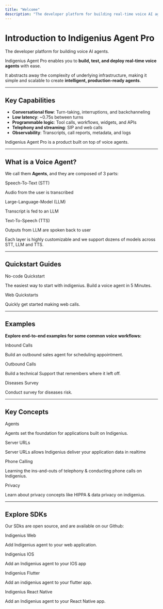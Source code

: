 ```yaml
---
title: "Welcome"
description: "The developer platform for building real-time voice AI agents"
---
```


# Introduction to Indigenius Agent Pro

The developer platform for building voice AI agents.

Indigenius Agent Pro enables you to **build, test, and deploy real-time voice agents** with ease.

It abstracts away the complexity of underlying infrastructure, making it simple and scalable to create **intelligent, production-ready agents**.

---

## Key Capabilities

- **Conversational flow**: Turn-taking, interruptions, and backchanneling
- **Low latency**: ~0.75s between turns
- **Programmable logic**: Tool calls, workflows, widgets, and APIs
- **Telephony and streaming**: SIP and web calls
- **Observability**: Transcripts, call reports, metadata, and logs

Indigenius Agent Pro is a product built on top of voice agents.

---

## What is a Voice Agent?

We call them **Agents**, and they are composed of 3 parts:

<div className="grid grid-cols-2 gap-4 mt-6">

  <div className="p-4 rounded-xl border shadow-sm bg-white hover:border-[#F79320] transition-colors">
    <p className="font-semibold">Speech-To-Text (STT)</p>
    <p className="text-sm text-gray-600">Audio from the user is transcribed</p>
  </div>

  <div className="p-4 rounded-xl border shadow-sm bg-white hover:border-[#F79320] transition-colors">
    <p className="font-semibold">Large-Language-Model (LLM)</p>
    <p className="text-sm text-gray-600">Transcript is fed to an LLM</p>
  </div>

  <div className="p-4 rounded-xl border shadow-sm bg-white hover:border-[#F79320] transition-colors">
    <p className="font-semibold">Text-To-Speech (TTS)</p>
    <p className="text-sm text-gray-600">Outputs from LLM are spoken back to user</p>
  </div>

</div>

Each layer is highly customizable and we support dozens of models across STT, LLM and TTS.

---

## Quickstart Guides

<div className="grid grid-cols-2 gap-4 mt-6">

  <div className="p-4 rounded-xl border shadow-sm bg-white hover:border-[#F79320] transition-colors">
    <p className="font-semibold">No-code Quickstart</p>
    <p className="text-sm text-gray-600">The easiest way to start with indigenius. Build a voice agent in 5 Minutes.</p>
  </div>

  <div className="p-4 rounded-xl border shadow-sm bg-white hover:border-[#F79320] transition-colors">
    <p className="font-semibold">Web Quickstarts</p>
    <p className="text-sm text-gray-600">Quickly get started making web calls.</p>
  </div>

</div>

---

## Examples  

**Explore end-to-end examples for some common voice workflows:**  


<div className="grid grid-cols-2 gap-4 mt-6">

  <div className="p-4 rounded-xl border shadow-sm bg-white hover:border-[#F79320] transition-colors">
    <p className="font-semibold">Inbound Calls</p>
    <p className="text-sm text-gray-600">Build an outbound sales agent for scheduling appointment.</p>
  </div>

  <div className="p-4 rounded-xl border shadow-sm bg-white hover:border-[#F79320] transition-colors">
    <p className="font-semibold">Outbound Calls</p>
    <p className="text-sm text-gray-600">Build a technical Support that remembers where it left off.</p>
  </div>

  <div className="p-4 rounded-xl border shadow-sm bg-white hover:border-[#F79320] transition-colors">
    <p className="font-semibold">Diseases Survey</p>
    <p className="text-sm text-gray-600">Conduct survey for diseases risk.</p>
  </div>

</div>

---

## Key Concepts

<div className="grid grid-cols-2 gap-4 mt-6">

  <div className="p-4 rounded-xl border shadow-sm bg-white hover:border-[#F79320] transition-colors">
    <p className="font-semibold">Agents</p>
    <p className="text-sm text-gray-600">Agents set the foundation for applications built on Indigenius.</p>
  </div>

  <div className="p-4 rounded-xl border shadow-sm bg-white hover:border-[#F79320] transition-colors">
    <p className="font-semibold">Server URLs</p>
    <p className="text-sm text-gray-600">Server URLs allows Indigenius deliver your application data in realtime</p>
  </div>

  <div className="p-4 rounded-xl border shadow-sm bg-white hover:border-[#F79320] transition-colors">
    <p className="font-semibold">Phone Calling</p>
    <p className="text-sm text-gray-600">Learning the ins-and-outs of telephony & conducting phone calls on Indigenius.</p>
  </div>

  <div className="p-4 rounded-xl border shadow-sm bg-white hover:border-[#F79320] transition-colors">
    <p className="font-semibold">Privacy</p>
    <p className="text-sm text-gray-600">Learn about privacy concepts like HIPPA & data privacy on indigenius.</p>
  </div>

</div>


---

## Explore SDKs
Our SDks are open source, and are available on our Github:

<div className="grid grid-cols-2 gap-4 mt-6">

  <div className="p-4 rounded-xl border shadow-sm bg-white hover:border-[#F79320] transition-colors">
    <p className="font-semibold">Indigenius Web</p>
    <p className="text-sm text-gray-600">Add Indigenius agent to your web application.</p>
  </div>

  <div className="p-4 rounded-xl border shadow-sm bg-white hover:border-[#F79320] transition-colors">
    <p className="font-semibold">Indigenius IOS</p>
    <p className="text-sm text-gray-600">Add an Indigenius agent to your IOS app</p>
  </div>

  <div className="p-4 rounded-xl border shadow-sm bg-white hover:border-[#F79320] transition-colors">
    <p className="font-semibold">Indigenius Flutter</p>
    <p className="text-sm text-gray-600">Add an indigenius agent to your flutter app.</p>
  </div>

  <div className="p-4 rounded-xl border shadow-sm bg-white hover:border-[#F79320] transition-colors">
    <p className="font-semibold">Indigenius React Native</p>
    <p className="text-sm text-gray-600">Add an Indigenius agent to your React Native app.</p>
  </div>

  <!-- <div className="p-4 rounded-xl border shadow-sm bg-white hover:border-[#F79320] transition-colors">
    <p className="font-semibold">Indigenius Python</p>
    <p className="text-sm text-gray-600">Multi-Platform, Mac, Windows and Linux.</p>
  </div> -->

</div>
